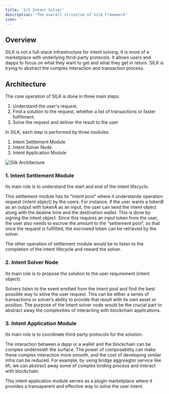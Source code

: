 ```yaml
---
title: '3/3 Intent Solver'
description: 'The overall strcutrue of Silk Framework'
icon: ''
---
```



## Overview

SILK is not a full-stack infrastructure for intent solving. It is more of a marketplace with underlying thrid-party protocols. It allows users and dapps to focus on what they want to get and what they get in return. SILK is trying to abstract the complex interaction and transaction process.

## Architecture

The core operation of SILK is done in three main steps.

1. Understand the user's request.
2. Find a solution to the request, whether a list of transactions or faster fulfillment.
3. Solve the request and deliver the result to the user

In SILK, each step is performed by three modules.

1. Intent Settlement Module
2. Intent Solver Node
3. Intent Application Module

![Silk Architecture](./images/silk-architecture.png)

### 1. Intent Settlement Module

Its main role is to understand the start and end of the intent lifecycle.

This settlement module has its “intent pool” where it understands operation request (intent object) by the users. For instance, if the user wants a tokenB as an output with tokenA as an input, the user can send the intent object along with the dealine time and the destination wallet. This is done by signing the intent object. Since this requires an input token from the user, the user also needs to escrow the amount to the “settlement pool”, so that once the request is fullfilled, the escrowed token can be retrieved by the solver.

The other operation of settlement module would be to listen to the completion of the intent lifecycle and reward the solver.

### 2. Intent Solver Node

Its main role is to propose the solution to the user requirement (intent object).

Solvers listen to the event emitted from the intent pool and find the best possible way to solve the user request. This can be either a series of transactions or solver’s ability to provide that result with its own asset or position. The purpose of the Intent solver node would be the crucial part to abstract away the complexities of interacting with blockchain applications.

### 3. Intent Application Module

Its main role is to coordinate third-party protocols for the solution.

The interaction between a dapp or a wallet and the blockchain can be complex underneath the surface. The power of composability can make these complex interaction more smooth, and the cost of developing similar infra can be reduced. For example, by using bridge aggreagtor service like lifi, we can abstract away some of complex briding process and interact with blockchain.

This intent application module serves as a plugin marketplace where it provides a transaparent and effective way to solve the user intent.